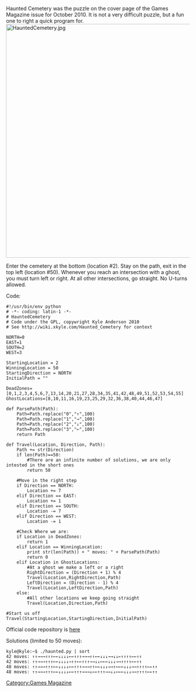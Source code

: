 Haunted Cemetery was the puzzle on the cover page of the Games Magazine issue for October 2010. It is not a very difficult puzzle, but a fun one to right a quick program for.
<br>
[[File:HauntedCemetery.jpg|640px]]

Enter the cemetery at the bottom (location #2). Stay on the path, exit in the top left (location #50). Whenever you reach an intersection with a ghost, you must turn left or right. At all other intersections, go straight. No U-turns allowed. 

Code:
<pre>
#!/usr/bin/env python
# -*- coding: latin-1 -*-
# HauntedCemetery
# Code under the GPL, copywright Kyle Anderson 2010
# See http://wiki.xkyle.com/Haunted_Cemetery for context

NORTH=0
EAST=1
SOUTH=2
WEST=3

StartingLocation = 2
WinningLocation = 50
StartingDirection = NORTH
InitialPath = ""

DeadZones=[0,1,2,3,4,5,6,7,13,14,20,21,27,28,34,35,41,42,48,49,51,52,53,54,55]
GhostLocations=[8,10,11,16,19,23,25,29,32,36,38,40,44,46,47]

def ParsePath(Path):
	Path=Path.replace("0","↑",100)
	Path=Path.replace("1","→",100)
	Path=Path.replace("2","↓",100)
	Path=Path.replace("3","←",100)
	return Path

def Travel(Location, Direction, Path):
	Path += str(Direction)
	if len(Path)==50:
		#There are an infinite number of solutions, we are only intested in the short ones
		return 50
	
	#Move in the right step
	if Direction == NORTH:
		Location += 7
	elif Direction == EAST:
		Location += 1
	elif Direction == SOUTH:
		Location -= 7
	elif Direction == WEST:
		Location -= 1

	#Check Where we are:
	if Location in DeadZones:
		return 1
	elif Location == WinningLocation:
		print str(len(Path)) + " moves: " + ParsePath(Path)
		return 0
	elif Location in GhostLocations:
		#At a ghost we make a left or a right
		RightDirection = (Direction + 1) % 4
		Travel(Location,RightDirection,Path)
		LeftDirection = (Direction - 1) % 4
		Travel(Location,LeftDirection,Path)
	else:
		#All other locations we keep going straight
		Travel(Location,Direction,Path)

#Start us off
Travel(StartingLocation,StartingDirection,InitialPath)
</pre>

Official code repository is [https://dev.xkyle.com/listing.php?repname=Games+Magazine+-+Programs+to+solve+Games+Magazine+puzzles+(gamesmagazine)&path=/Haunted+Cemetery/ here]

Solutions (limited to 50 moves):
<pre>
kyle@kyle:~$ ./haunted.py | sort
42 moves: ↑↑→→→↑↑↑←←↓↓↓↓←←↑↑↑→→→↑↑←←↓↓↓→→↓↓←↑↑↑↑←←↑↑
42 moves: ↑↑→→→↑↑↑←←↓↓↓↓→↑↑←←↑↑↑→→↓↓←←←↓↓↓→→↑↑↑↑←←↑↑
48 moves: ↑↑→→→↑↑↑←←↓↓↓↓←←↑↑↑→→→↑↑←←↓↓↓→→↑←←←↓↓↓→→↑↑↑↑←←↑↑
48 moves: ↑↑→→→↑↑↑←←↓↓↓↓←←↑↑↑→→→↓←←↑↑↑→→↓↓←←←↓↓↓→→↑↑↑↑←←↑↑
</pre>

[[Category:Games Magazine]]